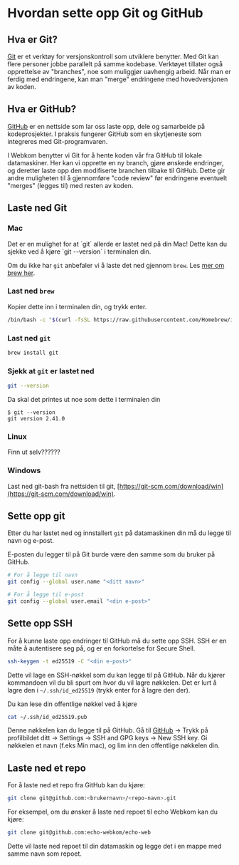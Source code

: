
# Hvordan sette opp Git og GitHub

## Hva er Git?

[Git](https://git-scm.com/) er et verktøy for versjonskontroll som utviklere benytter. Med Git kan flere personer jobbe parallelt på samme kodebase. Verktøyet tillater også opprettelse av "branches", noe som muliggjør uavhengig arbeid. Når man er ferdig med endringene, kan man "merge" endringene med hovedversjonen av koden.

## Hva er GitHub?

[GitHub](https://github.com/) er en nettside som lar oss laste opp, dele og samarbeide på kodeprosjekter. I praksis fungerer GitHub som en skytjeneste som integreres med Git-programvaren.

I Webkom benytter vi Git for å hente koden vår fra GitHub til lokale datamaskiner. Her kan vi opprette en ny branch, gjøre ønskede endringer, og deretter laste opp den modifiserte branchen tilbake til GitHub. Dette gir andre muligheten til å gjennomføre "code review" før endringene eventuelt "merges" (legges til) med resten av koden.

## Laste ned Git

### Mac

<Callout type="info">
  Det er en mulighet for at `git` allerde er lastet ned på din Mac! Dette kan du sjekke ved å kjøre
  `git --version` i terminalen din.
</Callout>

Om du ikke har `git` anbefaler vi å laste det ned gjennom `brew`. Les [mer om brew her](https://brew.sh/).

<Steps>

### Last ned `brew`

Kopier dette inn i terminalen din, og trykk enter.

```sh
/bin/bash -c "$(curl -fsSL https://raw.githubusercontent.com/Homebrew/install/HEAD/install.sh)"
```

### Last ned `git`

```sh
brew install git
```

### Sjekk at `git` er lastet ned

```sh
git --version
```

Da skal det printes ut noe som dette i terminalen din

```
$ git --version
git version 2.41.0
```

</Steps>

### Linux

Finn ut selv??????

### Windows

Last ned git-bash fra nettsiden til git, [https://git-scm.com/download/win](https://git-scm.com/download/win).

## Sette opp git

Etter du har lastet ned og innstallert `git` på datamaskinen din må du legge til navn og e-post.

<Callout>E-posten du legger til på Git burde være den samme som du bruker på GitHub.</Callout>

```sh
# For å legge til navn
git config --global user.name "<ditt navn>"

# For å legge til e-post
git config --global user.email "<din e-post>"
```

## Sette opp SSH

For å kunne laste opp endringer til GitHub må du sette opp SSH. SSH er en måte å autentisere seg på, og er en forkortelse for Secure Shell.

```sh
ssh-keygen -t ed25519 -C "<din e-post>"
```

Dette vil lage en SSH-nøkkel som du kan legge til på GitHub. Når du kjører kommandoen vil du bli spurt om hvor du vil lagre nøkkelen. Det er lurt å lagre den i `~/.ssh/id_ed25519` (trykk enter for å lagre den der).

Du kan lese din offentlige nøkkel ved å kjøre

```sh
cat ~/.ssh/id_ed25519.pub
```

Denne nøkkelen kan du legge til på GitHub. Gå til [GitHub](https://github.com) -> Trykk på profilbildet ditt -> Settings -> SSH and GPG keys -> New SSH key. Gi nøkkelen et navn (f.eks Min mac), og lim inn den offentlige nøkkelen din.

## Laste ned et repo

For å laste ned et repo fra GitHub kan du kjøre:

```sh
git clone git@github.com:<brukernavn>/<repo-navn>.git
```

For eksempel, om du ønsker å laste ned repoet til echo Webkom kan du kjøre:

```sh
git clone git@github.com:echo-webkom/echo-web
```

Dette vil laste ned repoet til din datamaskin og legge det i en mappe med samme navn som repoet.
